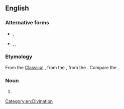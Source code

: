 ==English==

===Alternative forms===
* {{l|en|necromancy}}, {{l|en|egromancy}}
* {{l|en|necyomancie}}, {{l|en|necyomantia}}, {{l|en|necyomanty}}

===Etymology===
From the [[w:Classical Latin|Classical]] {{uder|en|la|necyomantīa}}, from the {{uder|en|grc-koi|νεκυομαντεία}}, from the {{uder|en|grc|-}} {{compound|grc|νέκυς|μαντεία|t1=corpse|t2=divination|nocat=yes}}. Compare the {{cog|fr|necyomance}}.

===Noun===
{{en-noun|-}}

# {{alternative form of|en|necromancy}}

[[Category:en:Divination]]